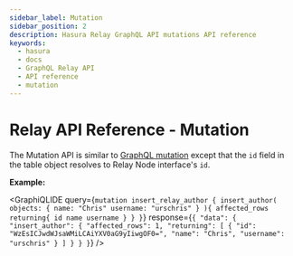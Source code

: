 ```yaml
---
sidebar_label: Mutation
sidebar_position: 2
description: Hasura Relay GraphQL API mutations API reference
keywords:
  - hasura
  - docs
  - GraphQL Relay API
  - API reference
  - mutation
---
```



# Relay API Reference - Mutation

The Mutation API is similar to [GraphQL mutation](/api-reference/graphql-api/mutation.mdx)
except that the `id` field in the table object resolves to Relay Node interface's `id`.

**Example:**

<GraphiQLIDE
  query={`mutation insert_relay_author {
  insert_author(
    objects: {
      name: "Chris"
      username: "urschris"
    }
  ){
    affected_rows
    returning{
      id
      name
      username
    }
  }
}`}
response={`{
  "data": {
    "insert_author": {
      "affected_rows": 1,
      "returning": [
        {
          "id": "WzEsICJwdWJsaWMiLCAiYXV0aG9yIiwgOF0=",
          "name": "Chris",
          "username": "urschris"
        }
      ]
    }
  }
}`}
/>
